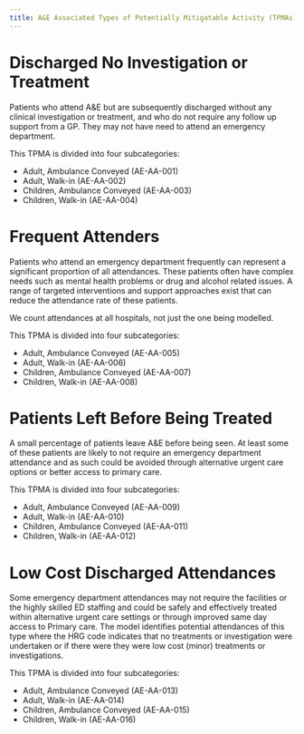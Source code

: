 ```yaml
---
title: A&E Associated Types of Potentially Mitigatable Activity (TPMAs)
---
```


# Discharged No Investigation or Treatment 

Patients who attend A&E but are subsequently discharged without any clinical investigation or treatment, and who do not require any follow up support from a GP. They may not have need to attend an emergency department. 

This TPMA is divided into four subcategories:

- Adult, Ambulance Conveyed (AE-AA-001)
- Adult, Walk-in (AE-AA-002)
- Children, Ambulance Conveyed (AE-AA-003)
- Children, Walk-in (AE-AA-004)

# Frequent Attenders

Patients who attend an emergency department frequently can represent a significant proportion of all attendances.
These patients often have complex needs such as mental health problems or drug and alcohol related issues. 
A range of targeted interventions and support approaches exist that can reduce the attendance rate of these patients.

We count attendances at all hospitals, not just the one being modelled.

This TPMA is divided into four subcategories:

- Adult, Ambulance Conveyed (AE-AA-005)
- Adult, Walk-in (AE-AA-006)
- Children, Ambulance Conveyed (AE-AA-007)
- Children, Walk-in (AE-AA-008)

# Patients Left Before Being Treated

A small percentage of patients leave A&E before being seen. 
At least some of these patients are likely to not require an emergency department attendance and as such could be avoided through alternative urgent care options or better access to primary care.  

This TPMA is divided into four subcategories:

- Adult, Ambulance Conveyed (AE-AA-009)
- Adult, Walk-in (AE-AA-010)
- Children, Ambulance Conveyed (AE-AA-011)
- Children, Walk-in (AE-AA-012)

# Low Cost Discharged Attendances

Some emergency department attendances may not require the facilities or the highly skilled ED staffing and could be safely and effectively treated within alternative urgent care settings or through improved same day access to Primary care. The model identifies potential attendances of this type  where the HRG code indicates that no treatments or investigation were undertaken or if there were they were low cost (minor) treatments or investigations.

This TPMA is divided into four subcategories:

- Adult, Ambulance Conveyed (AE-AA-013)
- Adult, Walk-in (AE-AA-014)
- Children, Ambulance Conveyed (AE-AA-015)
- Children, Walk-in (AE-AA-016)
